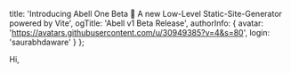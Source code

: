   title:
    'Introducing Abell One Beta 🚀 A new Low-Level Static-Site-Generator powered by Vite',
  ogTitle: 'Abell v1 Beta Release',
  authorInfo: {
    avatar: 'https://avatars.githubusercontent.com/u/30949385?v=4&s=80',
    login: 'saurabhdaware'
  }
};

Hi,
